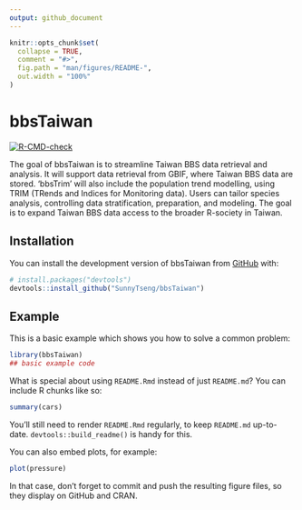 ```yaml
---
output: github_document
---
```


<!-- README.md is generated from README.Rmd. Please edit that file -->

```r
knitr::opts_chunk$set(
  collapse = TRUE,
  comment = "#>",
  fig.path = "man/figures/README-",
  out.width = "100%"
)
```

# bbsTaiwan

<!-- badges: start -->
[![R-CMD-check](https://github.com/SunnyTseng/bbsTaiwan/actions/workflows/R-CMD-check.yaml/badge.svg)](https://github.com/SunnyTseng/bbsTaiwan/actions/workflows/R-CMD-check.yaml)
<!-- badges: end -->

The goal of bbsTaiwan is to streamline Taiwan BBS data retrieval and analysis. It will support data retrieval from GBIF, where Taiwan BBS data are stored. ‘bbsTrim’ will also include the population trend modelling, using TRIM (TRends and Indices for Monitoring data). Users can tailor species analysis, controlling data stratification, preparation, and modeling. The goal is to expand Taiwan BBS data access to the broader R-society in Taiwan.

## Installation

You can install the development version of bbsTaiwan from [GitHub](https://github.com/) with:

``` r
# install.packages("devtools")
devtools::install_github("SunnyTseng/bbsTaiwan")
```

## Example

This is a basic example which shows you how to solve a common problem:

```r
library(bbsTaiwan)
## basic example code
```

What is special about using `README.Rmd` instead of just `README.md`? You can include R chunks like so:

```r
summary(cars)
```

You'll still need to render `README.Rmd` regularly, to keep `README.md` up-to-date. `devtools::build_readme()` is handy for this.

You can also embed plots, for example:

```r
plot(pressure)
```

In that case, don't forget to commit and push the resulting figure files, so they display on GitHub and CRAN.
